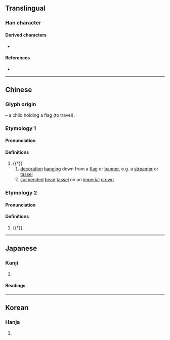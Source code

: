{{character info}}
==Translingual==

===Han character===
{{Han char|rn=70|rad=方|as=05|sn=9|four=08247|canj=YSOND|ids=⿸𭤨子}}

====Derived characters====
* {{l|mul|[[游]], [[遊]], [[𭂗]], [[𫹛]], [[𢝡]], [[𢰧]], [[𤦽]], [[䑻]], [[蝣]], [[𬫲]], [[𩹊]]([[𬶦]]), [[𩘓]], [[𦳧]], [[𥯞]]}}

====References====
* {{Han ref|kx=0482.070|dkj=13632|dj=0844.020|hdz=32176.050|uh=65BF|ud=26047|bh=CEEA|bd=52970}}

----

==Chinese==
{{zh-forms}}

===Glyph origin===
{{Han etym}}
{{Han compound|㫃|子|ls=ic|t1=flag|t2=child}} – a child holding a flag (to travel).

===Etymology 1===

====Pronunciation====
{{zh-pron
|m=liú,yóu
|c=lau4,jau6
|oc=y,n
|cat=n
}}

====Definitions====
{{zh-hanzi}}

# {{†}} {{zh-alt-form|旒|dot=:}}
## [[decoration]] [[hang]]ing down from a [[flag]] or [[banner]], e.g. a [[streamer]] or [[tassel]]
## [[suspend]]ed [[bead]] [[tassel]] on an [[imperial]] [[crown]]

===Etymology 2===

====Pronunciation====
{{zh-pron
|m=yóu
|c=jau4
|mc=y
|oc=n,y
|cat=v
}}

====Definitions====
{{zh-hanzi}}

# {{†}} {{zh-alt-form|遊|to [[roam]]; to [[travel]]}}

----

==Japanese==

===Kanji===
{{ja-kanji|grade=|rs=方05}}

# {{rfdef|ja|sort=方05}}

====Readings====
{{ja-readings
|on=よう, よ, りゅう, る
|kun=はたあし
}}

----

==Korean==

===Hanja===
{{ko-hanja|hangeul=유|eumhun=|rv=yu|mr=yu|y=yu}}

# {{rfdef|ko|sort=方05}}